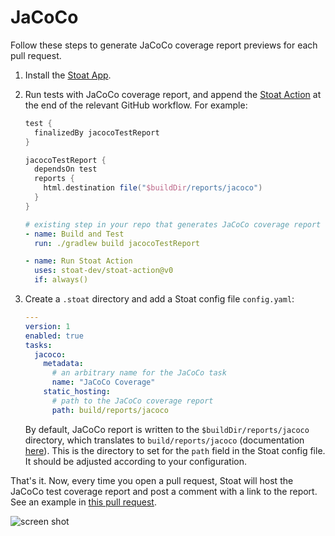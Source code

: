 
# JaCoCo

Follow these steps to generate JaCoCo coverage report previews for each pull request.

1. Install the [Stoat App](https://github.com/apps/stoat-app).

2. Run tests with JaCoCo coverage report, and append the [Stoat Action](https://github.com/stoat-dev/stoat-action) at the end of the relevant GitHub workflow. For example:

    ```gradle title="build.gradle"
    test {
      finalizedBy jacocoTestReport
    }

    jacocoTestReport {
      dependsOn test
      reports {
        html.destination file("$buildDir/reports/jacoco")
      }
    }
    ```

    ```yaml title=".github/workflows/build.yaml"
    # existing step in your repo that generates JaCoCo coverage report
    - name: Build and Test
      run: ./gradlew build jacocoTestReport

    - name: Run Stoat Action
      uses: stoat-dev/stoat-action@v0
      if: always()
    ```

3. Create a `.stoat` directory and add a Stoat config file `config.yaml`:

    ```yaml title=".stoat/config.yaml"
    ---
    version: 1
    enabled: true
    tasks:
      jacoco:
        metadata:
          # an arbitrary name for the JaCoCo task
          name: "JaCoCo Coverage"
        static_hosting:
          # path to the JaCoCo coverage report
          path: build/reports/jacoco
    ```

   By default, JaCoCo report is written to the `$buildDir/reports/jacoco` directory, which translates to `build/reports/jacoco` (documentation [here](https://docs.gradle.org/current/userguide/jacoco_plugin.html)). This is the directory to set for the `path` field in the Stoat config file. It should be adjusted according to your configuration.

That's it. Now, every time you open a pull request, Stoat will host the JaCoCo test coverage report and post a comment with a link to the report. See an example in [this pull request](https://github.com/stoat-dev/examples/pull/1).

![screen shot](https://user-images.githubusercontent.com/1933157/204409716-b3eff069-6a6a-486e-92f4-b397fd4b8ae8.png)

<TipUseCli />
